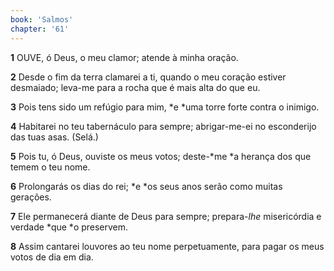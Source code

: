 ```yaml
---
book: 'Salmos'
chapter: '61'
---
```


**1** OUVE, ó Deus, o meu clamor; atende à minha oração.

**2** Desde o fim da terra clamarei a ti, quando o meu coração estiver desmaiado; leva-me para a rocha que é mais alta do que eu.

**3** Pois tens sido um refúgio para mim, *e *uma torre forte contra o inimigo.

**4** Habitarei no teu tabernáculo para sempre; abrigar-me-ei no esconderijo das tuas asas. (Selá.)

**5** Pois tu, ó Deus, ouviste os meus votos; deste-*me *a herança dos que temem o teu nome.

**6** Prolongarás os dias do rei; *e *os seus anos serão como muitas gerações.

**7** Ele permanecerá diante de Deus para sempre; prepara-_lhe_ misericórdia e verdade *que *o preservem.

**8** Assim cantarei louvores ao teu nome perpetuamente, para pagar os meus votos de dia em dia.
